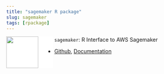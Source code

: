 ```yaml
---
title: "sagemaker R package"
slug: sagemaker
tags: [rpackage]
---
```


<a><img src="/projects/sagemaker/sagemaker.svg" align="left" height=85 style="background-color: white; padding-right: 40px;"/></a>
`sagemaker`: R Interface to AWS Sagemaker

  - [Github](https://github.com/tmastny/sagemaker),
[Documentation](https://tmastny.github.io/sagemaker/index.html)

<!--more-->
